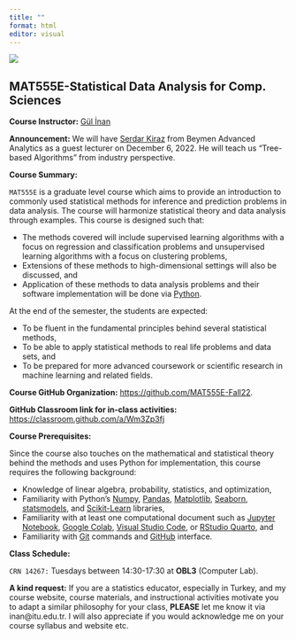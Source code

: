 ```yaml
---
title: ""
format: html
editor: visual
---
```


![](/images/itu_header_2.jpeg)

## MAT555E-Statistical Data Analysis for Comp. Sciences

**Course Instructor:** [Gül İnan](https://gulinan.github.io/)


**Announcement:** We will have [Serdar Kiraz](https://tr.linkedin.com/in/serdar-kiraz?trk=public_profile_browsemap) from Beymen Advanced Analytics as a guest lecturer on December 6, 2022. He will teach us "Tree-based Algorithms" from industry perspective. 


**Course Summary:**

<p align="justify">

`MAT555E` is a graduate level course which aims to provide an introduction to commonly used statistical methods for inference and prediction problems in data analysis. The course will harmonize statistical theory and data analysis through examples. This course is designed such that:\

<ul>

<li>The methods covered will include supervised learning algorithms with a focus on regression and classification problems and unsupervised learning algorithms with a focus on clustering problems,</li>

<li>Extensions of these methods to high-dimensional settings will also be discussed, and</li>

<li>Application of these methods to data analysis problems and their software implementation will be done via [Python](https://www.python.org/downloads/).</li>

</ul>

At the end of the semester, the students are expected:

<ul>

<li>To be fluent in the fundamental principles behind several statistical methods,</li>

<li>To be able to apply statistical methods to real life problems and data sets, and</li>

<li>To be prepared for more advanced coursework or scientific research in machine learning and related fields.</li>

</ul>

</p>

**Course GitHub Organization:** <https://github.com/MAT555E-Fall22>.

::: callout-important
**GitHub Classroom link for in-class activities:** <https://classroom.github.com/a/Wm3Zp3fj>
:::

**Course Prerequisites:**

<p align="justify">

Since the course also touches on the mathematical and statistical theory behind the methods and uses Python for implementation, this course requires the following background:

<ul>

<li>Knowledge of linear algebra, probability, statistics, and optimization,</li>

<li>Familiarity with Python's [Numpy](https://numpy.org/), [Pandas](https://pandas.pydata.org/), [Matplotlib](https://matplotlib.org/), [Seaborn](https://seaborn.pydata.org/), [statsmodels](https://www.statsmodels.org/stable/index.html), and [Scikit-Learn](https://scikit-learn.org/stable/) libraries,</li>

<li>Familiarity with at least one computational document such as [Jupyter Notebook](https://jupyter.org/), [Google Colab](https://colab.research.google.com/), [Visual Studio Code](https://code.visualstudio.com/), or [RStudio Quarto](https://quarto.org/), and</li>

<li>Familiarity with [Git](https://git-scm.com/) commands and [GitHub](https://github.com/) interface.</li>

</ul>

</p>

**Class Schedule:**

`CRN 14267:` Tuesdays between 14:30-17:30 at **OBL3** (Computer Lab).

::: callout-important
**A kind request:** If you are a statistics educator, especially in Turkey, and my course website, course materials, and instructional activities motivate you to adapt a similar philosophy for your class, **PLEASE** let me know it via inan\@itu.edu.tr. I will also appreciate if you would acknowledge me on your course syllabus and website etc.
:::
